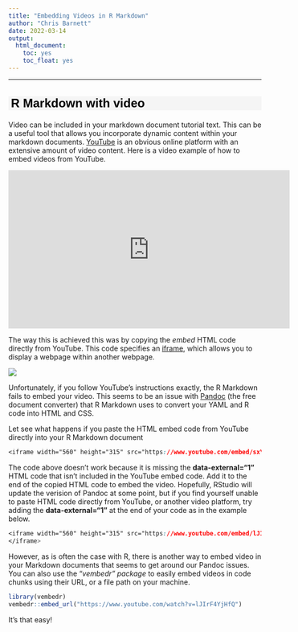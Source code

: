 ```yaml
---
title: "Embedding Videos in R Markdown"
author: "Chris Barnett"
date: 2022-03-14
output:
  html_document:
    toc: yes
    toc_float: yes
---
```


<style type="text/css">
h1.title { /* Header 4 - and the author and date headers use this too  */
  font-size: 40px;
  font-style: normal;
  font-weight: bold;
  font-family: Tahoma, Verdana, sans-serif;
  color: Black;
}

h4.author { /* Header 4 - and the author and date headers use this too  */
  font-size: 20px;
  font-style: normal;
  font-family: Tahoma, Verdana, sans-serif;
  color: Black;

}
h4.date { /* Header 4 - and the author and date headers use this too  */
  font-size: 20px;
  font-family: Tahoma, Verdana, sans-serif;
  color: Black;
}

h2 {/* Header 2 */
  font-size: 24px;
  font-family: Tahoma, Verdana, sans-serif;
  color: Black;
  background-color: WhiteSmoke;
  text-indent: 5px;
}
</style>
---
## R Markdown with video

Video can be included in your markdown document tutorial text. This can be a useful tool that allows you incorporate dynamic content within your markdown documents. [YouTube](https://www.youtube.com/watch?v=lJIrF4YjHfQ) is an obvious online platform with an extensive amount of video content. Here is a video example of how to embed videos from YouTube.

<iframe width="560" height="315" src="https://www.youtube.com/embed/lJIrF4YjHfQ" title="New Title" frameborder="0" allow="accelerometer; autoplay; clipboard-write; encrypted-media; gyroscope; picture-in-picture" allowfullscreen data-external="1">
</iframe>

The way this is achieved this was by copying the *embed* HTML code directly from YouTube. This code specifies an [iframe](https://www.w3schools.com/html/html_iframe.asp), which allows you to display a webpage within another webpage.

![](https://thumbs.gfycat.com/BlaringConcernedKid-size_restricted.gif)


Unfortunately, if you follow YouTube's instructions exactly, the R Markdown fails to embed your video. This seems to be an issue with [Pandoc](https://pandoc.org/) (the free document converter) that R Markdown uses to convert your YAML and R code into HTML and CSS. 

Let see what happens if you paste the HTML embed code from YouTube directly into your R Markdown document 


```css
<iframe width="560" height="315" src="https://www.youtube.com/embed/sxYE0BY1mdc" title="YouTube video player" frameborder="0" allow="accelerometer; autoplay; clipboard-write; encrypted-media; gyroscope; picture-in-picture" allowfullscreen>
```


The code above doesn't work because it is missing the **data-external="1"** HTML code that isn't included in the YouTube embed code. Add it to the end of the copied HTML code to embed the video. Hopefully, RStudio will update the verision of Pandoc at some point, but if you find yourself unable to paste HTML code directly from YouTube, or another video platform, try adding the **data-external="1"** at the end of your code as in the example below.

```css
<iframe width="560" height="315" src="https://www.youtube.com/embed/lJIrF4YjHfQ" title="New Title" frameborder="0" allow="accelerometer; autoplay; #clipboard-write; encrypted-media; gyroscope; picture-in-picture" allowfullscreen data-external="1">
</iframe>
```


However, as is often the case with R, there is another way to embed video in your Markdown documents that seems to get around our Pandoc issues. You can also use the "*vembedr" package* to easily embed videos in code chunks using their URL, or a file path on your machine.

```r
library(vembedr)
vembedr::embed_url("https://www.youtube.com/watch?v=lJIrF4YjHfQ")
```

It's that easy!
